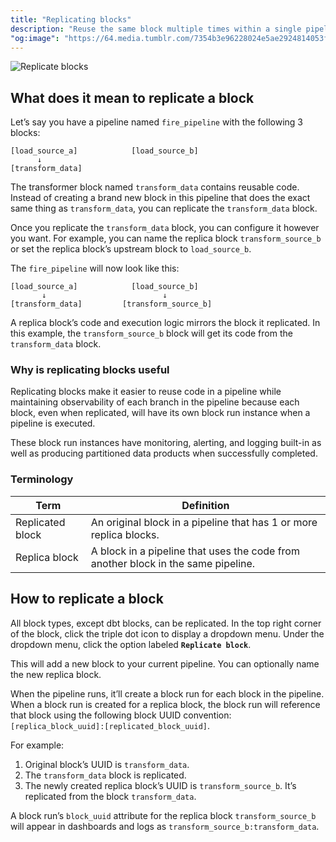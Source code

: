 ```yaml
---
title: "Replicating blocks"
description: "Reuse the same block multiple times within a single pipeline."
"og:image": "https://64.media.tumblr.com/7354b3e96228024e5ae2924814053f98/tumblr_pcpk4z3lX11sgefjfo9_500.gif"
---
```


<Frame>
  <img alt="Replicate blocks" src="https://64.media.tumblr.com/7354b3e96228024e5ae2924814053f98/tumblr_pcpk4z3lX11sgefjfo9_500.gif" />
</Frame>

## What does it mean to replicate a block

Let’s say you have a pipeline named `fire_pipeline` with the following 3 blocks:

```
[load_source_a]            [load_source_b]
      ↓
[transform_data]
```

The transformer block named `transform_data` contains reusable code. Instead of creating a brand
new block in this pipeline that does the exact same thing as `transform_data`, you can replicate
the `transform_data` block.

Once you replicate the `transform_data` block, you can configure it however you want. For example,
you can name the replica block `transform_source_b` or
set the replica block’s upstream block to `load_source_b`.

The `fire_pipeline` will now look like this:

```
[load_source_a]            [load_source_b]
       ↓                          ↓
[transform_data]         [transform_source_b]
```

A replica block’s code and execution logic mirrors the block it replicated.
In this example, the `transform_source_b` block will get its code from the `transform_data` block.

### Why is replicating blocks useful

Replicating blocks make it easier to reuse code in a pipeline while maintaining observability of
each branch in the pipeline because each block, even when replicated, will have its own block
run instance when a pipeline is executed.

These block run instances have monitoring, alerting, and logging built-in as well as producing
partitioned data products when successfully completed.

### Terminology

| Term | Definition |
| --- | --- |
| Replicated block | An original block in a pipeline that has 1 or more replica blocks. |
| Replica block | A block in a pipeline that uses the code from another block in the same pipeline. |

## How to replicate a block

All block types, except dbt blocks, can be replicated. In the top right corner of the block,
click the triple dot icon to display a dropdown menu. Under the dropdown menu, click the option
labeled <b>`Replicate block`</b>.

This will add a new block to your current pipeline. You can optionally name the new replica block.

When the pipeline runs, it’ll create a block run for each block in the pipeline. When a block run
is created for a replica block, the block run will reference that block using the following
block UUID convention: `[replica_block_uuid]:[replicated_block_uuid]`.

For example:

1. Original block’s UUID is `transform_data`.
1. The `transform_data` block is replicated.
1. The newly created replica block’s UUID is `transform_source_b`.
It’s replicated from the block `transform_data`.

A block run’s `block_uuid` attribute for the replica block `transform_source_b` will appear in
dashboards and logs as `transform_source_b:transform_data`.
